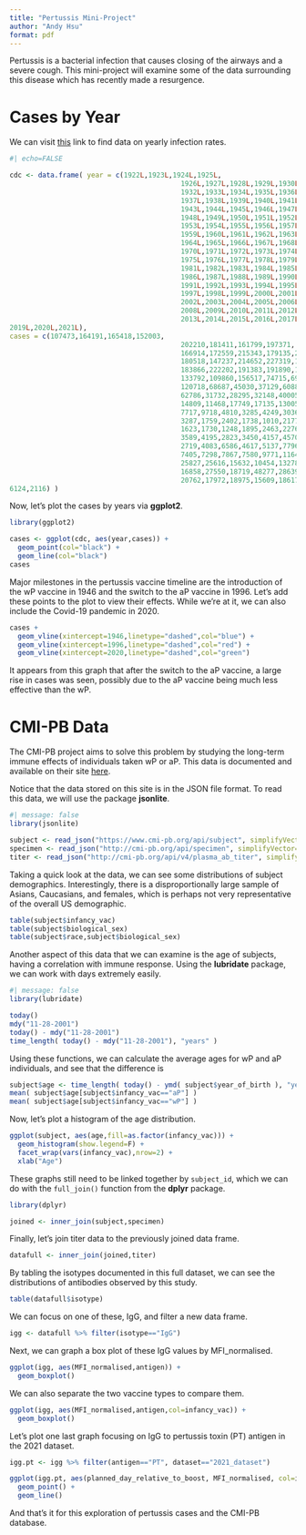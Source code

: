 ```yaml
---
title: "Pertussis Mini-Project"
author: "Andy Hsu"
format: pdf
---
```


Pertussis is a bacterial infection that causes closing of the airways and a severe cough. This mini-project will examine some of the data surrounding this disease which has recently made a resurgence.

# Cases by Year

We can visit [this](https://www.cdc.gov/pertussis/surv-reporting/cases-by-year.html) link to find data on yearly infection rates.

```r
#| echo=FALSE

cdc <- data.frame( year = c(1922L,1923L,1924L,1925L,
                                          1926L,1927L,1928L,1929L,1930L,1931L,
                                          1932L,1933L,1934L,1935L,1936L,
                                          1937L,1938L,1939L,1940L,1941L,1942L,
                                          1943L,1944L,1945L,1946L,1947L,
                                          1948L,1949L,1950L,1951L,1952L,
                                          1953L,1954L,1955L,1956L,1957L,1958L,
                                          1959L,1960L,1961L,1962L,1963L,
                                          1964L,1965L,1966L,1967L,1968L,1969L,
                                          1970L,1971L,1972L,1973L,1974L,
                                          1975L,1976L,1977L,1978L,1979L,1980L,
                                          1981L,1982L,1983L,1984L,1985L,
                                          1986L,1987L,1988L,1989L,1990L,
                                          1991L,1992L,1993L,1994L,1995L,1996L,
                                          1997L,1998L,1999L,2000L,2001L,
                                          2002L,2003L,2004L,2005L,2006L,2007L,
                                          2008L,2009L,2010L,2011L,2012L,
                                          2013L,2014L,2015L,2016L,2017L,2018L,
2019L,2020L,2021L),
cases = c(107473,164191,165418,152003,
                                          202210,181411,161799,197371,
                                          166914,172559,215343,179135,265269,
                                          180518,147237,214652,227319,103188,
                                          183866,222202,191383,191890,109873,
                                          133792,109860,156517,74715,69479,
                                          120718,68687,45030,37129,60886,
                                          62786,31732,28295,32148,40005,
                                          14809,11468,17749,17135,13005,6799,
                                          7717,9718,4810,3285,4249,3036,
                                          3287,1759,2402,1738,1010,2177,2063,
                                          1623,1730,1248,1895,2463,2276,
                                          3589,4195,2823,3450,4157,4570,
                                          2719,4083,6586,4617,5137,7796,6564,
                                          7405,7298,7867,7580,9771,11647,
                                          25827,25616,15632,10454,13278,
                                          16858,27550,18719,48277,28639,32971,
                                          20762,17972,18975,15609,18617,
6124,2116) )
```

Now, let's plot the cases by years via **ggplot2**.

```r
library(ggplot2)

cases <- ggplot(cdc, aes(year,cases)) +
  geom_point(col="black") +
  geom_line(col="black")
cases
```

Major milestones in the pertussis vaccine timeline are the introduction of the wP vaccine in 1946 and the switch to the aP vaccine in 1996. Let's add these points to the plot to view their effects. While we're at it, we can also include the Covid-19 pandemic in 2020.

```r
cases +
  geom_vline(xintercept=1946,linetype="dashed",col="blue") +
  geom_vline(xintercept=1996,linetype="dashed",col="red") +
  geom_vline(xintercept=2020,linetype="dashed",col="green")
```

It appears from this graph that after the switch to the aP vaccine, a large rise in cases was seen, possibly due to the aP vaccine being much less effective than the wP.

# CMI-PB Data

The CMI-PB project aims to solve this problem by studying the long-term immune effects of individuals taken wP or aP. This data is documented and available on their site [here](https://www.cmi-pb.org).

Notice that the data stored on this site is in the JSON file format. To read this data, we will use the package **jsonlite**.

```r
#| message: false
library(jsonlite)

subject <- read_json("https://www.cmi-pb.org/api/subject", simplifyVector=T)
specimen <- read_json("http://cmi-pb.org/api/specimen", simplifyVector=T)
titer <- read_json("http://cmi-pb.org/api/v4/plasma_ab_titer", simplifyVector=T)
```

Taking a quick look at the data, we can see some distributions of subject demographics. Interestingly, there is a disproportionally large sample of Asians, Caucasians, and females, which is perhaps not very representative of the overall US demographic. 

```r
table(subject$infancy_vac)
table(subject$biological_sex)
table(subject$race,subject$biological_sex)
```

Another aspect of this data that we can examine is the age of subjects, having a correlation with immune response. Using the **lubridate** package, we can work with days extremely easily.

```r
#| message: false
library(lubridate)

today()
mdy("11-28-2001")
today() - mdy("11-28-2001")
time_length( today() - mdy("11-28-2001"), "years" )
```

Using these functions, we can calculate the average ages for wP and aP individuals, and see that the difference is

```r
subject$age <- time_length( today() - ymd( subject$year_of_birth ), "years" )
mean( subject$age[subject$infancy_vac=="aP"] )
mean( subject$age[subject$infancy_vac=="wP"] )
```

Now, let's plot a histogram of the age distribution.

```r
ggplot(subject, aes(age,fill=as.factor(infancy_vac))) +
  geom_histogram(show.legend=F) +
  facet_wrap(vars(infancy_vac),nrow=2) +
  xlab("Age")
```

These graphs still need to be linked together by `subject_id`, which we can do with the `full_join()` function from the **dplyr** package.

```r
library(dplyr)

joined <- inner_join(subject,specimen)
```

Finally, let's join titer data to the previously joined data frame.

```r
datafull <- inner_join(joined,titer)
```

By tabling the isotypes documented in this full dataset, we can see the distributions of antibodies observed by this study.

```r
table(datafull$isotype)
```

We can focus on one of these, IgG, and filter a new data frame.

```r
igg <- datafull %>% filter(isotype=="IgG")
```

Next, we can graph a box plot of these IgG values by MFI_normalised.

```r
ggplot(igg, aes(MFI_normalised,antigen)) +
  geom_boxplot()
```

We can also separate the two vaccine types to compare them.

```r
ggplot(igg, aes(MFI_normalised,antigen,col=infancy_vac)) +
  geom_boxplot()
```

Let's plot one last graph focusing on IgG to pertussis toxin (PT) antigen in the 2021 dataset.

```r
igg.pt <- igg %>% filter(antigen=="PT", dataset=="2021_dataset")

ggplot(igg.pt, aes(planned_day_relative_to_boost, MFI_normalised, col=infancy_vac, group=subject_id)) +
  geom_point() +
  geom_line()
```

And that's it for this exploration of pertussis cases and the CMI-PB database.